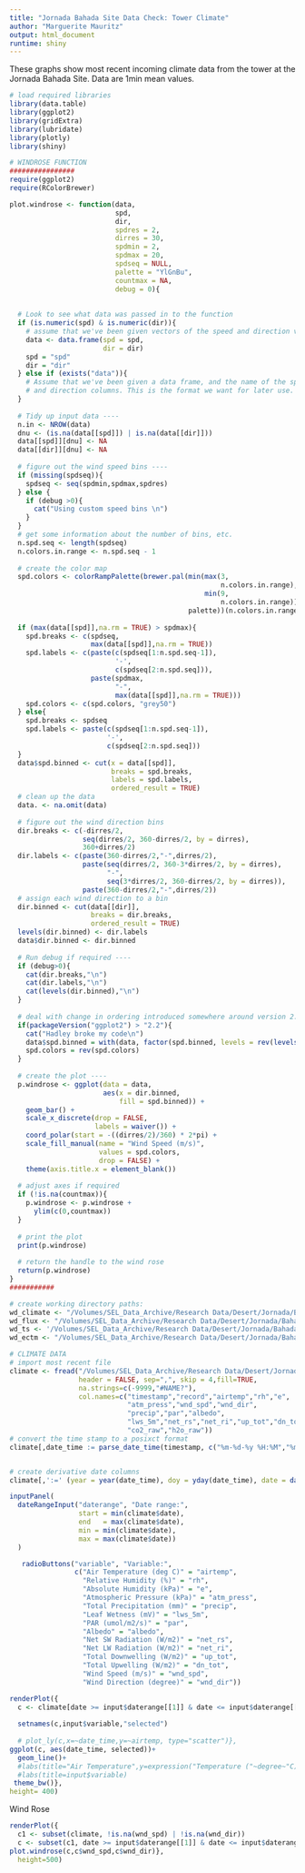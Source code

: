```yaml
---
title: "Jornada Bahada Site Data Check: Tower Climate"
author: "Marguerite Mauritz"
output: html_document
runtime: shiny
---
```

  
These graphs show most recent incoming climate data from the tower at the Jornada Bahada Site. Data are 1min mean values. 


```r

# load required libraries
library(data.table)
library(ggplot2)
library(gridExtra)
library(lubridate)
library(plotly)
library(shiny)

# WINDROSE FUNCTION
################
require(ggplot2)
require(RColorBrewer)

plot.windrose <- function(data,
                          spd,
                          dir,
                          spdres = 2,
                          dirres = 30,
                          spdmin = 2,
                          spdmax = 20,
                          spdseq = NULL,
                          palette = "YlGnBu",
                          countmax = NA,
                          debug = 0){
  
  
  # Look to see what data was passed in to the function
  if (is.numeric(spd) & is.numeric(dir)){
    # assume that we've been given vectors of the speed and direction vectors
    data <- data.frame(spd = spd,
                       dir = dir)
    spd = "spd"
    dir = "dir"
  } else if (exists("data")){
    # Assume that we've been given a data frame, and the name of the speed 
    # and direction columns. This is the format we want for later use.    
  }  
  
  # Tidy up input data ----
  n.in <- NROW(data)
  dnu <- (is.na(data[[spd]]) | is.na(data[[dir]]))
  data[[spd]][dnu] <- NA
  data[[dir]][dnu] <- NA
  
  # figure out the wind speed bins ----
  if (missing(spdseq)){
    spdseq <- seq(spdmin,spdmax,spdres)
  } else {
    if (debug >0){
      cat("Using custom speed bins \n")
    }
  }
  # get some information about the number of bins, etc.
  n.spd.seq <- length(spdseq)
  n.colors.in.range <- n.spd.seq - 1
  
  # create the color map
  spd.colors <- colorRampPalette(brewer.pal(min(max(3,
                                                    n.colors.in.range),
                                                min(9,
                                                    n.colors.in.range)),                                               
                                            palette))(n.colors.in.range)
  
  if (max(data[[spd]],na.rm = TRUE) > spdmax){    
    spd.breaks <- c(spdseq,
                    max(data[[spd]],na.rm = TRUE))
    spd.labels <- c(paste(c(spdseq[1:n.spd.seq-1]),
                          '-',
                          c(spdseq[2:n.spd.seq])),
                    paste(spdmax,
                          "-",
                          max(data[[spd]],na.rm = TRUE)))
    spd.colors <- c(spd.colors, "grey50")
  } else{
    spd.breaks <- spdseq
    spd.labels <- paste(c(spdseq[1:n.spd.seq-1]),
                        '-',
                        c(spdseq[2:n.spd.seq]))    
  }
  data$spd.binned <- cut(x = data[[spd]],
                         breaks = spd.breaks,
                         labels = spd.labels,
                         ordered_result = TRUE)
  # clean up the data
  data. <- na.omit(data)
  
  # figure out the wind direction bins
  dir.breaks <- c(-dirres/2,
                  seq(dirres/2, 360-dirres/2, by = dirres),
                  360+dirres/2)  
  dir.labels <- c(paste(360-dirres/2,"-",dirres/2),
                  paste(seq(dirres/2, 360-3*dirres/2, by = dirres),
                        "-",
                        seq(3*dirres/2, 360-dirres/2, by = dirres)),
                  paste(360-dirres/2,"-",dirres/2))
  # assign each wind direction to a bin
  dir.binned <- cut(data[[dir]],
                    breaks = dir.breaks,
                    ordered_result = TRUE)
  levels(dir.binned) <- dir.labels
  data$dir.binned <- dir.binned
  
  # Run debug if required ----
  if (debug>0){    
    cat(dir.breaks,"\n")
    cat(dir.labels,"\n")
    cat(levels(dir.binned),"\n")       
  }  
  
  # deal with change in ordering introduced somewhere around version 2.2
  if(packageVersion("ggplot2") > "2.2"){    
    cat("Hadley broke my code\n")
    data$spd.binned = with(data, factor(spd.binned, levels = rev(levels(spd.binned))))
    spd.colors = rev(spd.colors)
  }
  
  # create the plot ----
  p.windrose <- ggplot(data = data,
                       aes(x = dir.binned,
                           fill = spd.binned)) +
    geom_bar() + 
    scale_x_discrete(drop = FALSE,
                     labels = waiver()) +
    coord_polar(start = -((dirres/2)/360) * 2*pi) +
    scale_fill_manual(name = "Wind Speed (m/s)", 
                      values = spd.colors,
                      drop = FALSE) +
    theme(axis.title.x = element_blank())
  
  # adjust axes if required
  if (!is.na(countmax)){
    p.windrose <- p.windrose +
      ylim(c(0,countmax))
  }
  
  # print the plot
  print(p.windrose)  
  
  # return the handle to the wind rose
  return(p.windrose)
}
###########

# create working directory paths: 
wd_climate <- "/Volumes/SEL_Data_Archive/Research Data/Desert/Jornada/Bahada/Tower/TowerClimate_met/2021/Raw_Data/ASCII"
wd_flux <- "/Volumes/SEL_Data_Archive/Research Data/Desert/Jornada/Bahada/Tower/Flux/2021/Raw_Data/ASCII"
wd_ts <- '/Volumes/SEL_Data_Archive/Research Data/Desert/Jornada/Bahada/Tower/EddyCovariance_ts/2021/Raw_Data/ASCII'
wd_ectm <- "/Volumes/SEL_Data_Archive/Research Data/Desert/Jornada/Bahada/Tower/SoilSensor_ECTM/2021/Raw_Data/ASCII"

# CLIMATE DATA
# import most recent file
climate <- fread("/Volumes/SEL_Data_Archive/Research Data/Desert/Jornada/Bahada/Tower/TowerClimate_met/2021/Raw_Data/ASCII/dataL1_met_2021.csv",
                 header = FALSE, sep=",", skip = 4,fill=TRUE,
                 na.strings=c(-9999,"#NAME?"),
                 col.names=c("timestamp","record","airtemp","rh","e",
                             "atm_press","wnd_spd","wnd_dir",
                             "precip","par","albedo",
                             "lws_5m","net_rs","net_ri","up_tot","dn_tot",
                             "co2_raw","h2o_raw"))
# convert the time stamp to a posixct format
climate[,date_time := parse_date_time(timestamp, c("%m-%d-%y %H:%M","%m-%d-%y %H:%M:%S", "%Y!-%m-%d %H:%M:%S"))]


# create derivative date columns
climate[,':=' (year = year(date_time), doy = yday(date_time), date = date(date_time))]
```


```r
inputPanel(
  dateRangeInput("daterange", "Date range:",
                 start = min(climate$date),
                 end   = max(climate$date),
                 min = min(climate$date),
                 max = max(climate$date))
  )

   radioButtons("variable", "Variable:",
                c("Air Temperature (deg C)" = "airtemp",
                  "Relative Humidity (%)" = "rh",
                  "Absolute Humidity (kPa)" = "e",
                  "Atmospheric Pressure (kPa)" = "atm_press",
                  "Total Precipitation (mm)" = "precip",
                  "Leaf Wetness (mV)" = "lws_5m",
                  "PAR (umol/m2/s)" = "par",
                  "Albedo" = "albedo",
                  "Net SW Radiation (W/m2)" = "net_rs",
                  "Net LW Radiation (W/m2)" = "net_ri",
                  "Total Downwelling (W/m2)" = "up_tot",
                  "Total Upwelling (W/m2)" = "dn_tot",
                  "Wind Speed (m/s)" = "wnd_spd",
                  "Wind Direction (degree)" = "wnd_dir"))

renderPlot({
  c <- climate[date >= input$daterange[[1]] & date <= input$daterange[[2]],.SD,.SDcols=c("date","date_time",input$variable)]
 
  setnames(c,input$variable,"selected")
  
  # plot_ly(c,x=~date_time,y=~airtemp, type="scatter")},
ggplot(c, aes(date_time, selected))+
  geom_line()+
  #labs(title="Air Temperature",y=expression("Temperature ("~degree~"C)"))+
  #labs(title=input$variable)
 theme_bw()}, 
height= 400)
```

Wind Rose

```r
renderPlot({
  c1 <- subset(climate, !is.na(wnd_spd) | !is.na(wnd_dir))
  c <- subset(c1, date >= input$daterange[[1]] & date <= input$daterange[[2]])
plot.windrose(c,c$wnd_spd,c$wnd_dir)},
  height=500)

```
